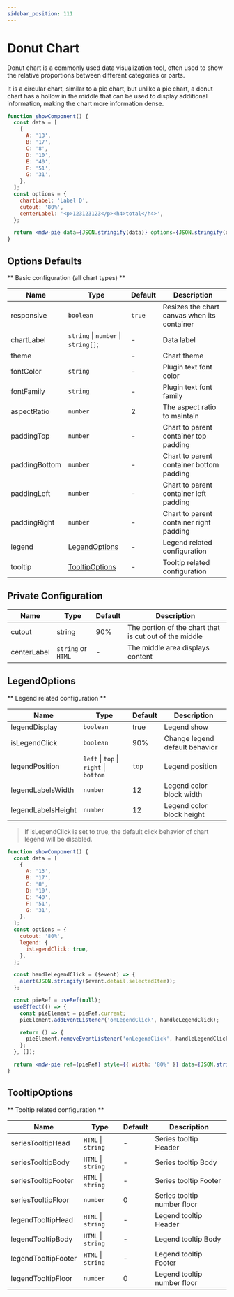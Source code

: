 ```yaml
---
sidebar_position: 111
---
```



# Donut Chart

Donut chart is a commonly used data visualization tool, often used to show the relative proportions between different categories or parts.

It is a circular chart, similar to a pie chart, but unlike a pie chart, a donut chart has a hollow in the middle that can be used to display additional information, making the chart more information dense.

```jsx live
function showComponent() {
  const data = [
    {
      A: '13',
      B: '17',
      C: '8',
      D: '10',
      E: '40',
      F: '51',
      G: '31',
    },
  ];
  const options = {
    chartLabel: 'Label D',
    cutout: '80%',
    centerLabel: '<p>123123123</p><h4>total</h4>',
  };

  return <mdw-pie data={JSON.stringify(data)} options={JSON.stringify(options)}></mdw-pie>;
}
```

## Options Defaults

** Basic configuration (all chart types) **

| Name          | Type                                | Default | Description                                 |
| ------------- | ----------------------------------- | ------- | ------------------------------------------- |
| responsive    | `boolean`                           | `true`  | Resizes the chart canvas when its container |
| chartLabel    | `string` \| `number` \| `string[]`; | -       | Data label                                  |
| theme         |                                     | -       | Chart theme                                 |
| fontColor     | `string`                            | -       | Plugin text font color                      |
| fontFamily    | `string`                            | -       | Plugin text font family                     |
| aspectRatio   | `number`                            | 2       | The aspect ratio to maintain                |
| paddingTop    | `number`                            | -       | Chart to parent container top padding       |
| paddingBottom | `number`                            | -       | Chart to parent container bottom padding    |
| paddingLeft   | `number`                            | -       | Chart to parent container left padding      |
| paddingRight  | `number`                            | -       | Chart to parent container right padding     |
| legend        | [LegendOptions](#legendoptions)     | -       | Legend related configuration                |
| tooltip       | [TooltipOptions](#tooltipoptions)   | -       | Tooltip related configuration               |

## Private Configuration

| Name        | Type               | Default | Description                                            |
| ----------- | ------------------ | ------- | ------------------------------------------------------ |
| cutout      | string             | 90%     | The portion of the chart that is cut out of the middle |
| centerLabel | `string` or `HTML` | -       | The middle area displays content                       |

## LegendOptions

** Legend related configuration **

| Name               | Type                                   | Default | Description                    |
| ------------------ | -------------------------------------- | ------- | ------------------------------ |
| legendDisplay      | `boolean`                              | true    | Legend show                    |
| isLegendClick      | `boolean    `                          | 90%     | Change legend default behavior |
| legendPosition     | `left` \| `top` \| `right` \| `bottom` | `top`   | Legend position                |
| legendLabelsWidth  | `number`                               | 12      | Legend color block width       |
| legendLabelsHeight | `number`                               | 12      | Legend color block height      |

> If isLegendClick is set to true, the default click behavior of chart legend will be disabled.

```jsx live
function showComponent() {
  const data = [
    {
      A: '13',
      B: '17',
      C: '8',
      D: '10',
      E: '40',
      F: '51',
      G: '31',
    },
  ];
  const options = {
    cutout: '80%',
    legend: {
      isLegendClick: true,
    },
  };

  const handleLegendClick = ($event) => {
    alert(JSON.stringify($event.detail.selectedItem));
  };

  const pieRef = useRef(null);
  useEffect(() => {
    const pieElement = pieRef.current;
    pieElement.addEventListener('onLegendClick', handleLegendClick);

    return () => {
      pieElement.removeEventListener('onLegendClick', handleLegendClick);
    };
  }, []);

  return <mdw-pie ref={pieRef} style={{ width: '80%' }} data={JSON.stringify(data)} options={JSON.stringify(options)}></mdw-pie>;
}
```

## TooltipOptions

** Tooltip related configuration **

| Name                | Type               | Default | Description                 |
| ------------------- | ------------------ | ------- | --------------------------- |
| seriesTooltipHead   | `HTML` \| `string` | -       | Series tooltip Header       |
| seriesTooltipBody   | `HTML` \| `string` | -       | Series tooltip Body         |
| seriesTooltipFooter | `HTML` \| `string` | -       | Series tooltip Footer       |
| seriesTooltipFloor  | `number`           | 0       | Series tooltip number floor |
| legendTooltipHead   | `HTML` \| `string` | -       | Legend tooltip Header       |
| legendTooltipBody   | `HTML` \| `string` | -       | Legend tooltip Body         |
| legendTooltipFooter | `HTML` \| `string` | -       | Legend tooltip Footer       |
| legendTooltipFloor  | `number`           | 0       | Legend tooltip number floor |
